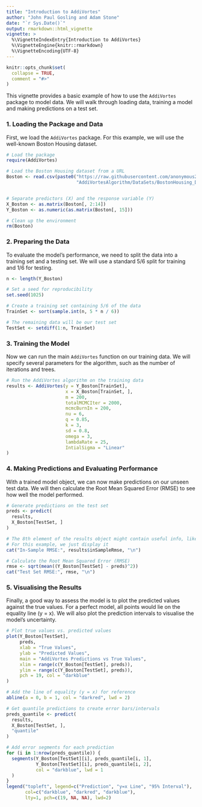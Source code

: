 ```yaml
---
title: "Introduction to AddiVortes"
author: "John Paul Gosling and Adam Stone"
date: "`r Sys.Date()`"
output: rmarkdown::html_vignette
vignette: >
  %\VignetteIndexEntry{Introduction to AddiVortes}
  %\VignetteEngine{knitr::rmarkdown}
  %\VignetteEncoding{UTF-8}
---
```


```r
knitr::opts_chunk$set(
  collapse = TRUE,
  comment = "#>"
)
```

This vignette provides a basic example of how to use the `AddiVortes` package to model data. We will walk through loading data, training a model and making predictions on a test set.

### 1. Loading the Package and Data

First, we load the `AddiVortes` package. For this example, we will use the well-known Boston Housing dataset.

```r
# Load the package
require(AddiVortes)

# Load the Boston Housing dataset from a URL
Boston <- read.csv(paste0("https://raw.githubusercontent.com/anonymous2738/",
                          "AddiVortesAlgorithm/DataSets/BostonHousing_Data.csv"))


# Separate predictors (X) and the response variable (Y)
X_Boston <- as.matrix(Boston[, 2:14])
Y_Boston <- as.numeric(as.matrix(Boston[, 15]))

# Clean up the environment
rm(Boston)
```

### 2. Preparing the Data

To evaluate the model's performance, we need to split the data into a training set and a testing set. We will use a standard 5/6 split for training and 1/6 for testing.

```r
n <- length(Y_Boston)

# Set a seed for reproducibility
set.seed(1025)

# Create a training set containing 5/6 of the data
TrainSet <- sort(sample.int(n, 5 * n / 6))

# The remaining data will be our test set
TestSet <- setdiff(1:n, TrainSet)
```

### 3. Training the Model

Now we can run the main `AddiVortes` function on our training data. We will specify several parameters for the algorithm, such as the number of iterations and trees.

```r
# Run the AddiVortes algorithm on the training data
results <- AddiVortes(y = Y_Boston[TrainSet], 
                      x = X_Boston[TrainSet, ],
                      m = 200, 
                      totalMCMCIter = 2000, 
                      mcmcBurnIn = 200, 
                      nu = 6, 
                      q = 0.85, 
                      k = 3, 
                      sd = 0.8, 
                      omega = 3, 
                      lambdaRate = 25,
                      IntialSigma = "Linear"
)
```

### 4. Making Predictions and Evaluating Performance

With a trained model object, we can now make predictions on our unseen test data. We will then calculate the Root Mean Squared Error (RMSE) to see how well the model performed.

```r
# Generate predictions on the test set
preds <- predict(
  results,
  X_Boston[TestSet, ]
)

# The 8th element of the results object might contain useful info, like variable importance
# For this example, we just display it
cat("In-Sample RMSE:", results$inSampleRmse, "\n")

# Calculate the Root Mean Squared Error (RMSE)
rmse <- sqrt(mean((Y_Boston[TestSet] - preds)^2))
cat("Test Set RMSE:", rmse, "\n")
```

### 5. Visualising the Results

Finally, a good way to assess the model is to plot the predicted values against the true values. For a perfect model, all points would lie on the equality line (y = x). We will also plot the prediction intervals to visualise the model's uncertainty.

```r
# Plot true values vs. predicted values
plot(Y_Boston[TestSet],
     preds,
     xlab = "True Values",
     ylab = "Predicted Values",
     main = "AddiVortes Predictions vs True Values",
     xlim = range(c(Y_Boston[TestSet], preds)),
     ylim = range(c(Y_Boston[TestSet], preds)),
     pch = 19, col = "darkblue"
)

# Add the line of equality (y = x) for reference
abline(a = 0, b = 1, col = "darkred", lwd = 2)

# Get quantile predictions to create error bars/intervals
preds_quantile <- predict(
  results,
  X_Boston[TestSet, ],
  "quantile"
)

# Add error segments for each prediction
for (i in 1:nrow(preds_quantile)) {
  segments(Y_Boston[TestSet][i], preds_quantile[i, 1],
           Y_Boston[TestSet][i], preds_quantile[i, 2],
           col = "darkblue", lwd = 1
  )
}
legend("topleft", legend=c("Prediction", "y=x Line", "95% Interval"), 
       col=c("darkblue", "darkred", "darkblue"),
       lty=1, pch=c(19, NA, NA), lwd=2)

```
